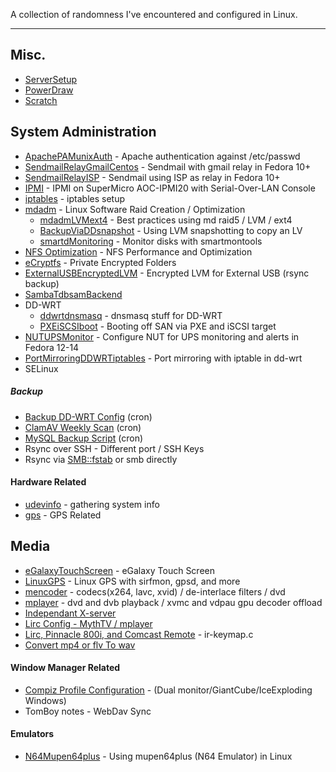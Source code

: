 A collection of randomness I've encountered and configured in Linux.

----

==Misc.==
*[[ServerSetup]]
*[[PowerDraw]]
*[[Scratch]]

==System Administration==
*[[ApachePAMunixAuth]] - Apache authentication against /etc/passwd
*[[SendmailRelayGmailCentos]] - Sendmail with gmail relay in Fedora 10+
*[[SendmailRelayISP]] - Sendmail using ISP as relay in Fedora 10+
*[[IPMI]] - IPMI on SuperMicro AOC-IPMI20 with Serial-Over-LAN Console
*[[iptables]] - iptables setup
*[[mdadm]] - Linux Software Raid Creation / Optimization
** [[mdadmLVMext4]] - Best practices using md raid5 / LVM / ext4
** [[BackupViaDDsnapshot]] - Using LVM snapshotting to copy an LV
** [[smartdMonitoring]] - Monitor disks with smartmontools
*[[NFS Optimization]] - NFS Performance and Optimization
*[[eCryptfs]] - Private Encrypted Folders
*[[ExternalUSBEncryptedLVM]] - Encrypted LVM for External USB (rsync backup)
*[[SambaTdbsamBackend]]
* DD-WRT
** [[ddwrtdnsmasq]] - dnsmasq stuff for DD-WRT
**[[PXEiSCSIboot]] - Booting off SAN via PXE and iSCSI target
*[[NUTUPSMonitor]] - Configure NUT for UPS monitoring and alerts in Fedora 12-14
*[[PortMirroringDDWRTiptables]] - Port mirroring with iptable in dd-wrt
*SELinux
=====Backup=====
*[[Backup DD-WRT Config]] (cron)
*[[ClamAV Weekly Scan]] (cron)
*[[MySQL Backup Script]] (cron)
*Rsync over SSH - Different port / SSH Keys
*Rsync via SMB::fstab or smb directly
====Hardware Related====
*[[udevinfo]] - gathering system info
*[[gps]] - GPS Related

==Media==
*[[eGalaxyTouchScreen]] - eGalaxy Touch Screen
*[[LinuxGPS]] - Linux GPS with sirfmon, gpsd, and more
*[[mencoder]] - codecs(x264, lavc, xvid) / de-interlace filters / dvd
*[[mplayer]] - dvd and dvb playback / xvmc and vdpau gpu decoder offload
*[[Independant X-server]]
*[[Lirc Config - MythTV / mplayer]]
*[[Lirc, Pinnacle 800i, and Comcast Remote]] - ir-keymap.c
*[[Convert mp4 or flv To wav]]
====Window Manager Related====
*[[Compiz Profile Configuration]] - (Dual monitor/GiantCube/IceExploding Windows)
*TomBoy notes - WebDav Sync

====Emulators====
*[[N64Mupen64plus]] - Using mupen64plus (N64 Emulator) in Linux